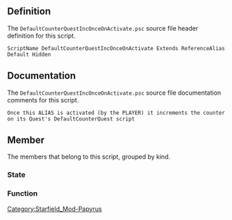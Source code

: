 {{Script_Object_Summary
| title = DefaultCounterQuestIncOnceOnActivate
| name = [[SFM:Script-DefaultCounterQuestIncOnceOnActivate|DefaultCounterQuestIncOnceOnActivate]]
| extends = [[SFM:Script-ReferenceAlias|ReferenceAlias]] → [[SFM:Script-Alias|Alias]] → [[SFM:Script-ScriptObject|ScriptObject]]
| flags = Default, Hidden
}}


== Definition ==
The <code>DefaultCounterQuestIncOnceOnActivate.psc</code> source file header definition for this script.

<source lang="papyrus">
ScriptName DefaultCounterQuestIncOnceOnActivate Extends ReferenceAlias Default Hidden
</source>


== Documentation ==
The <code>DefaultCounterQuestIncOnceOnActivate.psc</code> source file documentation comments for this script.

<source>
Once this ALIAS is activated (by the PLAYER) it increments the counter on its Quest's DefaultCounterQuest script
</source>


== Member ==
The members that belong to this script, grouped by kind.

=== State ===
{{Script_Object_Member_Summary
| title = WaitForActivate
| script = [[SFM:Script-DefaultCounterQuestIncOnceOnActivate|DefaultCounterQuestIncOnceOnActivate]]
| name = [[SFM:Script-DefaultCounterQuestIncOnceOnActivate/WaitForActivate|WaitForActivate]]
| kind = State
}}

{{Script_Object_Member_Summary
| title = DoneWaiting
| script = [[SFM:Script-DefaultCounterQuestIncOnceOnActivate|DefaultCounterQuestIncOnceOnActivate]]
| name = [[SFM:Script-DefaultCounterQuestIncOnceOnActivate/DoneWaiting|DoneWaiting]]
| kind = State
}}

=== Function ===
{{Script_Object_Member_Summary
| title = Increment
| script = [[SFM:Script-DefaultCounterQuestIncOnceOnActivate|DefaultCounterQuestIncOnceOnActivate]]
| name = [[SFM:Script-DefaultCounterQuestIncOnceOnActivate/Increment|Increment]]
| kind = Function
}}


[[Category:Starfield_Mod-Papyrus]]
